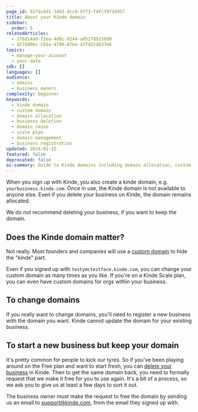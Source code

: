 ```yaml
---
page_id: 91fdc8d1-3403-4cc9-9f73-f4fcf9f3d957
title: About your Kinde domain
sidebar:
  order: 5
relatedArticles:
  - 1f6d14ad-f2ea-4d0c-9244-a05178915b99
  - 4274966c-cb1a-4796-87be-43f42c4b37e6
topics:
  - manage-your-account
  - your-data
sdk: []
languages: []
audience:
  - admins
  - business owners
complexity: beginner
keywords:
  - kinde domain
  - custom domain
  - domain allocation
  - business deletion
  - domain reuse
  - scale plan
  - domain management
  - business registration
updated: 2024-01-15
featured: false
deprecated: false
ai-summary: Guide to Kinde domains including domain allocation, custom domain usage, and domain management when deleting or recreating businesses.
---
```


When you sign up with Kinde, you also create a kinde domain, e.g. `yourbusiness.kinde.com`. Once in use, the Kinde domain is not available to anyone else. Even if you delete your business on Kinde, the domain remains allocated. 

We do not recommend deleting your business, if you want to keep the domain.

## Does the Kinde domain matter?

Not really. Most founders and companies will use a [custom domain](/build/domains/pointing-your-domain/) to hide the "kinde" part. 

Even if you signed up with `testymctestface.kinde.com`, you can change your custom domain as many times as you like. If you're on a Kinde Scale plan, you can even have custom domains for orgs within your business.

## To change domains

If you really want to change domains, you'll need to register a new business with the domain you want. Kinde cannot update the domain for your existing business. 

## To start a new business but keep your domain

It's pretty common for people to kick our tyres. So if you've been playing around on the Free plan and want to start fresh, you can [delete your business](/manage-your-account/your-data/delete-business/) in Kinde. Then to get the same domain back, you need to formally request that we make it free for you to use again. It's a bit of a process, so we ask you to give us at least a few days to sort it out. 

The business owner must make the request to free the domain by sending us an email to support@kinde.com, from the email they signed up with.



